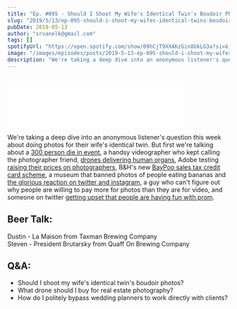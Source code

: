 ```yaml
---
title: "Ep. #095 - Should I Shoot My Wife's Identical Twin's Boudoir Photos?"
slug: "2019/5/13/ep-095-should-i-shoot-my-wifes-identical-twins-boudoir-photos"
pubDate: 2019-05-13
author: "srvanelk@gmail.com"
tags: []
spotifyUrl: "https://open.spotify.com/show/09hCjT9XXAKzGin8bkLG3a?si=kjRZvQ1JTb6Ov3HVzSSlWA"
image: "/images/episodes/posts/2019-5-13-ep-095-should-i-shoot-my-wifes-identical-twins-boudoir-photos/WEDDING-9_SQUARE.webp"
description: "We're taking a deep dive into an anonymous listener's question this week about doing photos for their wife's identical twin. But first we're talking about a 300 person die in event, a handsy videographer who kept calling the photographer friend, drones delivering human organs, Adobe testing raising their prices on photographers, B&H's new BayPoo sales tax credit card scheme, a museum that banned photos of people eating bananas and the glorious reaction on twitter and instagram, a guy who can't figure out why people are willing to pay more for photos than they are for video, and someone on twitter getting upset that people are having fun with prom."
---
```


<figure>
  <img src="/images/episodes/posts/2019-5-13-ep-095-should-i-shoot-my-wifes-identical-twins-boudoir-photos/WEDDING-9_SQUARE.webp" alt="" />
</figure>
<iframe class="embedly-embed" src="//cdn.embedly.com/widgets/media.html?src=https%3A%2F%2Fanchor.fm%2Fweddingphotohangover%2Fembed%2Fepisodes%2FEp--095---Should-I-Shoot-My-Wifes-Identical-Twins-Boudoir-Photos-e410u7&url=https%3A%2F%2Fanchor.fm%2Fweddingphotohangover%2Fepisodes%2FEp--095---Should-I-Shoot-My-Wifes-Identical-Twins-Boudoir-Photos-e410u7&image=https%3A%2F%2Fs3-us-west-2.amazonaws.com%2Fanchor-generated-image-bank%2Fproduction%2Fpodcast_uploaded_episode400%2F805714%2F805714-1557772118522-db3c5320c71c.jpg&key=61d05c9d54e8455ea7a9677c366be814&type=text%2Fhtml&schema=anchor&wmode=opaque" width="400" height="102" scrolling="no" frameborder="0" allow="autoplay; fullscreen" allowfullscreen="true"></iframe>

We're taking a deep dive into an anonymous listener's question this week about doing photos for their wife's identical twin. But first we're talking about a [300 person die in event](https://www.eveningtimes.co.uk/news/17602529.around-300-extinction-rebellion-activists-collapse-in-kelvingrove-art-gallery/), a handsy videographer who kept calling the photographer friend, [drones delivering human organs](https://www.facebook.com/watch/?v=573203126507028), Adobe testing [raising their prices on photographers](https://www.theverge.com/2019/5/2/18526985/adobe-creative-cloud-lightroom-photoshop-plan-price-hike), B&H's new [BayPoo sales tax credit card scheme](https://www.bhphotovideo.com/l/save-instantly?utm_medium=Email%201722863&utm_campaign=CustomerService&utm_source=Payboo-No-Tax%20190509&utm_content=Retail&utm_term=payboo-save-instantly&encEmail=0DC8D31ED728D0EDF4DACC5947D610458C0DDF9D7A89D0C0235F3E4BCEB427B6), a museum that banned photos of people eating bananas and [the glorious reaction on twitter and instagram](https://news.sky.com/story/poland-museum-bans-obscene-banana-artwork-drawing-ridicule-11706891), a guy who can't figure out why people are willing to pay more for photos than they are for video, and someone on twitter [getting upset that people are having fun with prom](https://twitter.com/rachel_girdler/status/1126109365474349057).

## Beer Talk:  
Dustin - La Maison from Taxman Brewing Company  
Steven - President Brutarsky from Quaff On Brewing Company

## Q&A:
- Should I shoot my wife's identical twin's boudoir photos?
- What drone should I buy for real estate photography?
- How do I politely bypass wedding planners to work directly with clients?